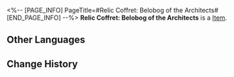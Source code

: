 <%-- [PAGE_INFO]
PageTitle=#Relic Coffret: Belobog of the Architects#
[END_PAGE_INFO] --%>
{{Item Infobox
|title       = Relic Coffret: Belobog of the Architects
|id          = 71015
|image       = Item Relic Coffret- Belobog of the Architects.png
|type        = 
|invCategory = Valuables
|rarity      = 5
|effect      = A device used to collect and restore the Lightdust in the Fragmentum to its original form. Use this to obtain a random 5-star relic from the Belobog of the Architects set.
|description = You never know what's in the box until you open it.
}}
{{Description|1=''"So it's essentially like buying a lottery ticket?"}}
'''Relic Coffret: Belobog of the Architects''' is a [[Item]].

==Other Languages==
{{Other Languages
|en   = Relic Coffret: Belobog of the Architects
|zhs  = 遗器铸盒：筑城者的贝洛伯格
|zht  = 遺器鑄盒：築城者的貝洛伯格
|ja   = 遺物ボックス：建創者のベロブルグ
|ko   = 유물 주조함: 축성가의 벨로보그
|es   = Cofre de artefactos: La Belobog de los Arquitectos
|fr   = Coffret à relique : Belobog des Architectes
|ru   = Сундук с Реликвиями: Белобог Архитекторов
|th   = กล่องรีลิกส์: Belobog of the Architects
|vi   = Hộp Đúc Di Vật: Belobog Của Đấng Kiến Tạo
|de   = Reliktkästchen: Belobog der Architekten
|id   = Relic Coffret: Belobog of the Architects
|pt   = Cofre de Relíquia: Belobog dos Arquitetos
}}

==Change History==
{{Change History|2.0}}